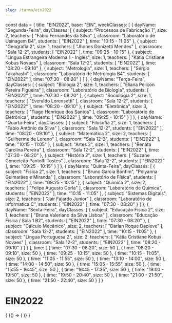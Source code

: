 ```yaml
---
slug: /turma/ein2022
---
```

const data = {
  title: "EIN2022",
  base: "EIN",
  weekClasses: [
    {
      dayName: "Segunda-Feira",
      dayClasses: [
        {
          subject: "Processos de Fabricação 1",
          size: 2,
          teachers: [
            "Fábio Fernandes da Silva"
          ],
          classroom: "Laboratório de Usinagem B4",
          students: [
            "EIN2022"
          ],
          time: "10:15 - 11:05"
        },
        {
          subject: "Geografia 2",
          size: 1,
          teachers: [
            "Jhones Donizetti Mendes"
          ],
          classroom: "Sala 12-2",
          students: [
            "EIN2022"
          ],
          time: "09:25 - 10:15"
        },
        {
          subject: "Lingua Estrangeira Moderna 1 - Inglês",
          size: 1,
          teachers: [
            "Kátia Cristiane Kobus Novaes"
          ],
          classroom: "Sala 12-2",
          students: [
            "EIN2022"
          ],
          time: "08:20 - 09:10"
        },
        {
          subject: "Metrologia",
          size: 1,
          teachers: [
            "Sérgio Takahashi"
          ],
          classroom: "Laboratório de Metrologia B4",
          students: [
            "EIN2022"
          ],
          time: "07:30 - 08:20"
        }
      ]
    },
    {
      dayName: "Terça-Feira",
      dayClasses: [
        {
          subject: "Biologia 2",
          size: 1,
          teachers: [
            "Eliana Peliçon Pereira Figueira"
          ],
          classroom: "Laboratório de Biologia",
          students: [
            "EIN2022"
          ],
          time: "07:30 - 08:20"
        },
        {
          subject: "Sociologia 2",
          size: 1,
          teachers: [
            "Everaldo Lorensetti"
          ],
          classroom: "Sala 12-2",
          students: [
            "EIN2022"
          ],
          time: "08:20 - 09:10"
        },
        {
          subject: "Eletrônica",
          size: 3,
          teachers: [
            "Tiago Henrique dos Santos"
          ],
          classroom: "Laboratório de Eletrônica",
          students: [
            "EIN2022"
          ],
          time: "09:25 - 10:15"
        }
      ]
    },
    {
      dayName: "Quarta-Feira",
      dayClasses: [
        {
          subject: "Filosofia 2",
          size: 1,
          teachers: [
            "Fabio Antônio da Silva"
          ],
          classroom: "Sala 12-2",
          students: [
            "EIN2022"
          ],
          time: "08:20 - 09:10"
        },
        {
          subject: "Matemática 2",
          size: 2,
          teachers: [
            "Guilherme de Loreno"
          ],
          classroom: "Sala 12-2",
          students: [
            "EIN2022"
          ],
          time: "10:15 - 11:05"
        },
        {
          subject: "Artes 2",
          size: 1,
          teachers: [
            "Renata Carolina Pereira"
          ],
          classroom: "Sala 12-2",
          students: [
            "EIN2022"
          ],
          time: "07:30 - 08:20"
        },
        {
          subject: "História 2",
          size: 1,
          teachers: [
            "Suzane Conceição Pantolfi Tostes"
          ],
          classroom: "Sala 12-2",
          students: [
            "EIN2022"
          ],
          time: "09:25 - 10:15"
        }
      ]
    },
    {
      dayName: "Quinta-Feira",
      dayClasses: [
        {
          subject: "Física 2",
          size: 1,
          teachers: [
            "Bruno Garcia Bonfim",
            "Polyanna Guimarães e Miranda"
          ],
          classroom: "Laboratório de Física",
          students: [
            "EIN2022"
          ],
          time: "09:25 - 10:15"
        },
        {
          subject: "Química 2",
          size: 2,
          teachers: [
            "Felipe Augusto Gorla"
          ],
          classroom: "Laboratório de Química",
          students: [
            "EIN2022"
          ],
          time: "10:15 - 11:05"
        },
        {
          subject: "Sistemas Digitais",
          size: 2,
          teachers: [
            "Jair Fajardo Junior"
          ],
          classroom: "Laboratório de Informatica C",
          students: [
            "EIN2022"
          ],
          time: "07:30 - 08:20"
        }
      ]
    },
    {
      dayName: "Sexta-Feira",
      dayClasses: [
        {
          subject: "Educação Física 2",
          size: 1,
          teachers: [
            "Bruna Valeriano da Silva Lisboa"
          ],
          classroom: "Educação Física / Sala 1 B2",
          students: [
            "EIN2022"
          ],
          time: "07:30 - 08:20"
        },
        {
          subject: "Cálculo Mecânico",
          size: 2,
          teachers: [
            "Darlan Roque Dapieve"
          ],
          classroom: "Sala 12-2",
          students: [
            "EIN2022"
          ],
          time: "10:15 - 11:05"
        },
        {
          subject: "Lingua Portuguesa 2",
          size: 2,
          teachers: [
            "Kátia Cristiane Kobus Novaes"
          ],
          classroom: "Sala 12-2",
          students: [
            "EIN2022"
          ],
          time: "08:20 - 09:10"
        }
      ]
    }
  ],
  time: [
    {
      time: "07:30 - 08:20",
      size: 50
    },
    {
      time: "08:20 - 09:10",
      size: 50
    },
    {
      time: "09:25 - 10:15",
      size: 50
    },
    {
      time: "10:15 - 11:05",
      size: 50
    },
    {
      time: "11:05 - 11:55",
      size: 50
    },
    {
      time: "13:10 - 14:00",
      size: 50
    },
    {
      time: "14:00 - 14:50",
      size: 50
    },
    {
      time: "15:05 - 15:55",
      size: 50
    },
    {
      time: "15:55 - 16:45",
      size: 50
    },
    {
      time: "16:45 - 17:35",
      size: 50
    },
    {
      time: "19:00 - 19:50",
      size: 50
    },
    {
      time: "19:50 - 20:40",
      size: 50
    },
    {
      time: "21:00 - 21:50",
      size: 50
    },
    {
      time: "21:50 - 22:40",
      size: 50
    }
  ]
}

# EIN2022

<div>
  {
    <BrowserOnly>
      {() => (
        <Grid
          title={data.title}
          weekClasses={data.weekClasses}
          time={data.time}
        />
      )}
    </BrowserOnly>
  }
</div>
